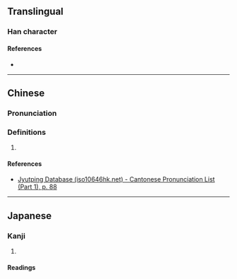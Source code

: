{{character info}}
==Translingual==

===Han character===
{{Han char|rn=32|rad=土|as=09|sn=12|four=|canj=GIG,XGIG|ids=⿱封土}}

====References====
* {{Han ref|kx=0234.240|dkj=05294|hdz=10459.130|uh=583C|ud=22588}}

----

==Chinese==
{{zh-forms}}

===Pronunciation===
{{zh-pron
|m=hèng
|c=hang6
|cat=
}}

===Definitions===
{{zh-hanzi}}

# {{rfdef|zh}}

====References====
* [http://www.iso10646hk.net/jp/document/download.jsp Jyutping Database (iso10646hk.net) - Cantonese Pronunciation List (Part 1), p. 88]

----

==Japanese==

===Kanji===
{{ja-kanji|grade=|rs=土09}}

# {{rfdef|ja|sort=土09}}

====Readings====
{{ja-readings|on=[[こう]] (kō), [[ごう]] (gō), [[ほう]] (hō), [[ふ]] (fu)|kun=}}